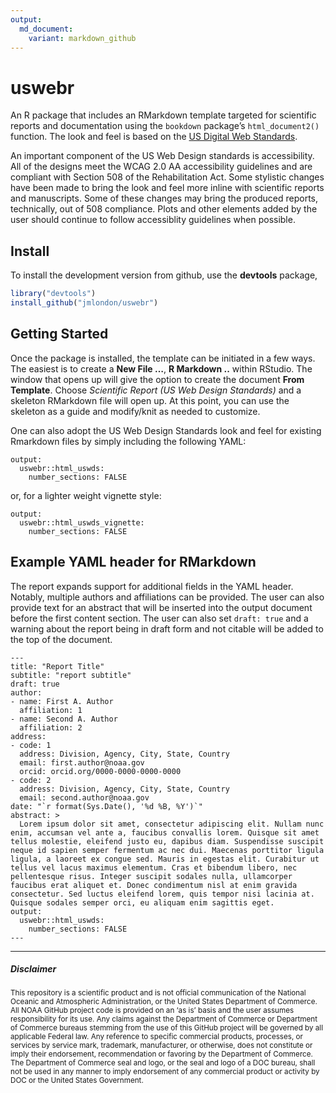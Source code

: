 ```yaml
---
output:
  md_document:
    variant: markdown_github
---
```


<!-- README.md is generated from README.Rmd. Please edit that file -->

# uswebr

An R package that includes an RMarkdown template targeted for
scientific reports and documentation using the `bookdown` package's
`html_document2()` function. The look and feel is based on the [US Digital Web
Standards](https://standards.usa.gov/).

An important component of the US Web Design standards is accessibility. All of 
the designs meet the WCAG 2.0 AA accessibility guidelines and are compliant 
with Section 508 of the Rehabilitation Act. Some stylistic changes have been
made to bring the look and feel more inline with scientific reports and
manuscripts. Some of these changes may bring the produced reports, technically,
out of 508 compliance. Plots and other elements added
by the user should continue to follow accessiblity guidelines when possible.

## Install 

To install the development version from github, use the
**devtools** package,

```r
library("devtools")
install_github("jmlondon/uswebr")
```

## Getting Started

Once the package is installed, the template can be initiated in a few ways. The
easiest is to create a **New File ...**, **R Markdown ..** within RStudio. The
window that opens up will give the option to create the document 
**From Template**. Choose _Scientific Report (US Web Design Standards)_ and
a skeleton RMarkdown file will open up. At this point, you can use the skeleton
as a guide and modify/knit as needed to customize.

One can also adopt the US Web Design Standards look and feel for existing
Rmarkdown files by simply including the following YAML:

```
output: 
  uswebr::html_uswds:
    number_sections: FALSE
```

or, for a lighter weight vignette style:

```
output: 
  uswebr::html_uswds_vignette:
    number_sections: FALSE
```

## Example YAML header for RMarkdown

The report expands support for additional fields in the YAML header. Notably,
multiple authors and affiliations can be provided. The user can also provide
text for an abstract that will be inserted into the output document before the
first content section. The user can also set `draft: true` and a warning about
the report being in draft form and not citable will be added to the top of the
document.

```
---
title: "Report Title"
subtitle: "report subtitle"
draft: true
author:
- name: First A. Author
  affiliation: 1
- name: Second A. Author
  affiliation: 2
address:
- code: 1
  address: Division, Agency, City, State, Country 
  email: first.author@noaa.gov
  orcid: orcid.org/0000-0000-0000-0000
- code: 2
  address: Division, Agency, City, State, Country 
  email: second.author@noaa.gov
date: "`r format(Sys.Date(), '%d %B, %Y')`"
abstract: >
  Lorem ipsum dolor sit amet, consectetur adipiscing elit. Nullam nunc enim, accumsan vel ante a, faucibus convallis lorem. Quisque sit amet tellus molestie, eleifend justo eu, dapibus diam. Suspendisse suscipit neque id sapien semper fermentum ac nec dui. Maecenas porttitor ligula ligula, a laoreet ex congue sed. Mauris in egestas elit. Curabitur ut tellus vel lacus maximus elementum. Cras et bibendum libero, nec pellentesque risus. Integer suscipit sodales nulla, ullamcorper faucibus erat aliquet et. Donec condimentum nisl at enim gravida consectetur. Sed luctus eleifend lorem, quis tempor nisi lacinia at. Quisque sodales semper orci, eu aliquam enim sagittis eget.
output: 
  uswebr::html_uswds:
    number_sections: FALSE
---
```

*************************************************

##### Disclaimer

<sub>This repository is a scientific product and is not official communication of the National Oceanic and
Atmospheric Administration, or the United States Department of Commerce. All NOAA GitHub project
code is provided on an ‘as is’ basis and the user assumes responsibility for its use. Any claims against the
Department of Commerce or Department of Commerce bureaus stemming from the use of this GitHub
project will be governed by all applicable Federal law. Any reference to specific commercial products,
processes, or services by service mark, trademark, manufacturer, or otherwise, does not constitute or
imply their endorsement, recommendation or favoring by the Department of Commerce. The Department
of Commerce seal and logo, or the seal and logo of a DOC bureau, shall not be used in any manner to
imply endorsement of any commercial product or activity by DOC or the United States Government.</sub>
